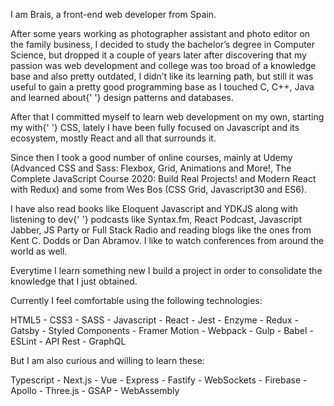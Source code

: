 <Bio>


<p>
  I am Brais, a <span>front-end</span> web developer from Spain.
</p>

<p>
  After some years working as photographer assistant and photo editor on the family business, I
  decided to study the bachelor’s degree in <span>Computer Science</span>, but dropped it a couple
  of years later after discovering that my passion was <span>web development</span> and college was
  too broad of a knowledge base and also pretty outdated, I didn’t like its learning path, but still
  it was useful to gain a pretty good programming base as I touched C, C++, Java and learned about{' '}
  <span>design patterns</span> and databases.
</p>

<p>
  After that I committed myself to learn web development <span>on my own</span>, starting my with{' '}
  <span>CSS</span>, lately I have been fully focused on <span>Javascript</span> and its ecosystem,
  mostly <span>React</span> and all that surrounds it.
</p>

<p>
  Since then I took a good number of <span>online courses</span>, mainly at Udemy (Advanced CSS and
  Sass: Flexbox, Grid, Animations and More!, The Complete JavaScript Course 2020: Build Real
  Projects! and Modern React with Redux) and some from Wes Bos (CSS Grid, Javascript30 and ES6).
</p>

<p>
  I have also read <span>books</span> like Eloquent Javascript and YDKJS along with listening to dev{' '}
  <span>podcasts</span> like Syntax.fm, React Podcast, Javascript Jabber, JS Party or Full Stack
  Radio and reading <span>blogs</span> like the ones from Kent C. Dodds or Dan Abramov. I like to
  watch conferences from around the world as well.
</p>

<p>
  Everytime I learn something new I build a <span>project</span> in order to consolidate the knowledge
  that I just obtained.
</p>
</Bio>


<Stack>
  <p>Currently I feel comfortable using the following technologies:</p>
  <p>
    <span>
      HTML5 - CSS3 - SASS - Javascript - React - Jest - Enzyme - Redux - Gatsby - Styled Components
      - Framer Motion - Webpack - Gulp - Babel - ESLint - API Rest - GraphQL
    </span>
  </p>
</Stack>

<Stack>
  <p>But I am also curious and willing to learn these:</p>
  <p>
    <span>
      Typescript - Next.js - Vue - Express - Fastify - WebSockets - Firebase - Apollo - Three.js -
      GSAP - WebAssembly
    </span>
  </p>
</Stack>
